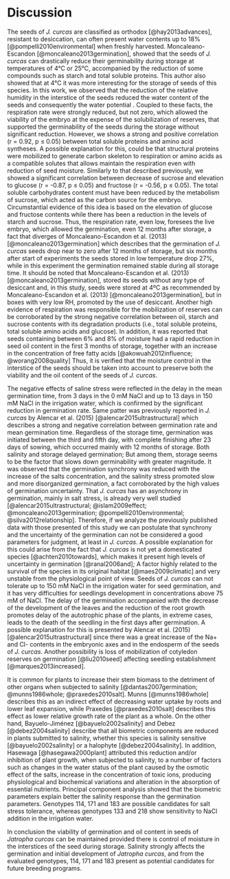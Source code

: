 # Discussion

The seeds of *J. curcas* are classified as orthodox [@hay2013advances], resistant to desiccation, can often present water contents up to 18% [@pompelli2010environmental] when freshly harvested. Moncaleano-Escandon [@moncaleano2013germination], showed that the seeds of *J. curcas* can drastically reduce their germinability during storage at temperatures of 4°C or 25°C, accompanied by the reduction of some compounds such as starch and total soluble proteins. This author also showed that at 4°C it was more interesting for the storage of seeds of this species. In this work, we observed that the reduction of the relative humidity in the interstice of the seeds reduced the water content of the seeds and consequently the water potential . Coupled to these facts, the respiration rate were strongly reduced, but not zero, which allowed the viability of the embryo at the expense of the solubilization of reserves, that supported the germinability of the seeds during the storage without significant reduction. However, we shows a strong and positive correlation (r = 0.92, p ≤ 0.05) between total soluble proteins and amino acid syntheses. A possible explanation for this, could be that structural proteins were mobilized to generate carbon skeleton to respiration or amino acids as a compatible solutes that allows maintain the respiration even with reduction of seed moisture. Similarly to that described previously, we showed a significant correlation between decrease of sucrose and elevation to glucose (r = -0.87, p ≤ 0.05) and fructose (r = -0.56, p ≤ 0.05). The total soluble carbohydrates content must have been reduced by the metabolism of sucrose, which acted as the carbon source for the embryo. Circumstantial evidence of this idea is based on the elevation of glucose and fructose contents while there has been a reduction in the levels of starch and sucrose. Thus, the respiration rate, even low, foresees the live embryo, which allowed the germination, even 12 months after storage, a fact that diverges of Moncaleano-Escandon et al. (2013) [@moncaleano2013germination] which describes that the germination of *J. curcas* seeds drop near to zero after 12 months of storage, but six months after start of experiments the seeds stored in low temperature drop 27%, while in this experiment the germination remained stable during all storage time. It should be noted that Moncaleano-Escandon et al. (2013) [@moncaleano2013germination], stored its seeds without any type of desiccant and, in this study, seeds were stored at 4ºC as recommended by Moncaleano-Escandon et al. (2013) [@moncaleano2013germination], but in boxes with very low RH, promoted by the use of desiccant. Another high evidence of respiration was responsible for the mobilization of reserves can be corroborated by the strong negative correlation between oil, starch and sucrose contents with its degradation products (i.e., total soluble proteins, total soluble amino acids and glucose). In addition, it was reported that seeds  containing between 6% and 8% of moisture had a rapid reduction in seed oil content in the first 3 months of storage, together with an increase in the concentration of free fatty acids [@akowuah2012influence; @worang2008quality] Thus, it is verified that the moisture control in the interstice of the seeds should be taken into account to preserve both the viability and the oil content of the seeds of *J. curcas*.


The negative effects of saline stress were reflected in the delay in the mean germination time, from 3 days in the 0 mM NaCl and up to 13 days in 150 mM NaCl in the irrigation water, which is confirmed by the significant reduction in germination rate. Same patter was previously reported in *J. curcas* by Alencar et al. (2015) [@alencar2015ultrastructural] which describes a strong and negative correlation between germination rate and mean germination time. Regardless of the storage time, germination was initiated between the third and fifth day, with complete finishing after 23 days of sowing, which occurred mainly with 12 months of storage. Both salinity and storage delayed germination; But among them, storage seems to be the factor that slows down germinability with greater magnitude.  It was observed that the germination synchrony was reduced with the increase of the salts concentration, and the salinity stress promoted slow and more disorganized germination, a fact corroborated by the high values of germination uncertainty. That *J. curcas* has an asynchrony in germination, mainly in salt stress, is already very well studied [@alencar2015ultrastructural; @islam2009effect; @moncaleano2013germination; @pompelli2010environmental; @silva2012relationship]. Therefore, if we analyze the previously published data with those presented of this study we can postulate that synchrony and the uncertainty of the germination can not be considered a good parameters for judgment, at least in *J. curcas*. A possible explanation for this could arise from the fact that *J. curcas* is not yet a domesticated species [@achten2010towards], which makes it present high levels of uncertainty in germination [@ranal2006and]; A factor highly related to the survival of the species in its original habitat [@maes2009climatic] and very unstable from the physiological point of view. Seeds of *J. curcas* can not tolerate up to 150 mM NaCl in the irrigation water for seed germination, and it has very difficulties for seedlings development in concentrations above 75 mM of NaCl. The delay of the germination accompanied with the decrease of the development of the leaves and the reduction of the root growth promotes delay of the autotrophic phase of the plants, in extreme cases, leads to the death of the seedling in the first days after germination. A possible explanation for this is presented by Alencar et al. (2015) [@alencar2015ultrastructural] since there was a great increase of the Na+ and Cl- contents in the embryonic axes and in the endosperm of the seeds of *J. curcas*. Another possibility is loss of mobilization  of cotyledon reserves on germination [@liu2010seed] affecting seedling establishment [@marques2013increased]. 

It  is common for plants to increase their stem biomass to the detriment of other organs when subjected to salinity [@dantas2007germination; @munns1986whole; @praxedes2010salt]. Munns [@munns1986whole] describes this as an indirect effect of decreasing water uptake by roots and lower leaf expansion, while Praxedes [@praxedes2010salt] describes this effect as lower relative growth rate of the plant as a whole. On the other hand, Bayuelo-Jiménez [@bayuelo2002salinity] and Debez [@debez2004salinity] describe that all biometric components are reduced in plants submitted to salinity, whether this species is salinity sensitive [@bayuelo2002salinity] or a halophyte [@debez2004salinity]. In addition, Hasewaga [@hasegawa2000plant] attributed this reduction and/or inhibition of plant growth, when subjected to salinity, to a number of factors such as changes in the water status of the plant caused by the osmotic effect of the salts, increase in the concentration of toxic ions, producing physiological and biochemical variations and alteration in the absorption of essential nutrients. Principal component analysis showed that the biometric parameters explain better the salinity response than the germination parameters. Genotypes 114, 171 and 183 are possible candidates for salt stress tolerance, whereas genotypes 133 and 218 show sensitivity to NaCl addition in the irrigation water. 

In conclusion the viability of germination and oil content in seeds of *Jatropha curcas* can be maintained provided there is control of moisture in the interstices of the seed during storage. Salinity strongly affects the germination and initial development of *Jatropha curcas*, and from the evaluated genotypes, 114, 171 and 183 present as potential candidates for future breeding programs. 
